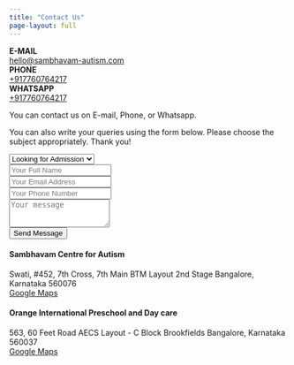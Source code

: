```yaml
---
title: "Contact Us"
page-layout: full
---
```


```{=html}
<div class="grid gap-0 gap-md-4 mb-3">
    <div class="g-col-12 g-col-md-4 bg-light p-3 my-2 border">
        <div><strong><i class="bi bi-envelope"></i> E-MAIL</strong></div>
        <div><a href="mailto:hello@sambhavam-autism.com">hello@sambhavam-autism.com</a></div>
    </div>
    <div class="g-col-12 g-col-md-4 bg-light p-3 my-2 border">
        <div><strong><i class="bi bi-telephone"></i> PHONE</strong></div>
        <div><a href="tel:+917760764217">+917760764217</a></div>
    </div>
    <div class="g-col-12 g-col-md-4 bg-light p-3 my-2 border">
        <div><strong><i class="bi bi-whatsapp"></i> WHATSAPP</strong></div>
        <div><a href="https://wa.me/917760764217?text=I%27m+interested+to+know+more+about+Sambhavam">+917760764217</a>
        </div>
    </div>
</div>
```

You can contact us on E-mail, Phone, or Whatsapp.

You can also write your queries using the form below. Please choose the subject appropriately. Thank you!


```{=html}
<div class="grid contact">
    <div class="g-col-12 g-col-md-6">
        <form action="https://api.web3forms.com/submit" method="POST" class="p-3 bg-light border">
            <input type="hidden" name="access_key" value="bdd5b684-4a59-4066-bb9e-b7c924235351">

            <div class="mb-3">
                <select name="subject" class="form-control">
                    <option value="Looking for Admission" selected>Looking for Admission</option>
                    <option value="Internships">Internships</option>
                    <option value="Joining the Team">Joining the Team</option>
                    <option value="General">General</option>
                </select>
            </div>

            <div class="mb-3">
                <input type="text" class="form-control" name="name" id="name" placeholder="Your Full Name" required>
            </div>
            <div class="mb-3">
                <input type="email" class="form-control" name="email" id="email" placeholder="Your Email Address">
            </div>
            <div class="mb-3">
                <input type="tel" class="form-control" name="phone" id="phone" placeholder="Your Phone Number" required>
            </div>

            <div class="mb-3">
                <textarea class="form-control" id="message" name="message" placeholder="Your message" rows="3" required></textarea>
            </div>
            <button type="submit" class="btn btn-primary">Send Message</button>
        </form>
    </div>
    <div class="g-col-12 g-col-md-6">
        <div class="mb-3">
            <h4>Sambhavam Centre for Autism</h4>
            <div class="address">Swati, #452, 7th Cross, 7th Main
                BTM Layout 2nd Stage
                Bangalore, Karnataka
                560076
            </div>
            <div>
                <i class="bi bi-geo-alt"></i>
                <a href="https://maps.app.goo.gl/qnsMqWgEdfMpDTor9">Google Maps</a>
            </div>
        </div>
        <div>
            <h4>Orange International Preschool and Day care</h4>
            <div class="address">563, 60 Feet Road
                AECS Layout - C Block
                Brookfields
                Bangalore, Karnataka
                560037
            </div>
            <div>
                <i class="bi bi-geo-alt"></i>
                <a href="https://maps.app.goo.gl/dyuvdJzfZ2jMDXdq9">Google Maps</a>
            </div>
        </div>
    </div>
</div>
```